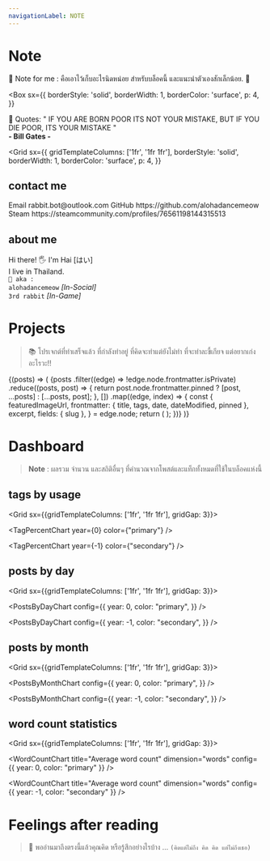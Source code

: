 ```yaml
---
navigationLabel: NOTE
---
```


<!-- For reaction box -->


<!-- For projects -->


<!-- For dashboard -->


# Note

<!-- Alert message -->

<Alert variant="secondary">
  📝 Note for me : คือเอาไว้เก็บอะไรนิดหน่อย สำหรับบล็อคนี้
  และแนะนำตัวเองสักเล็กน้อย. 👋
</Alert>

<Divider />
<Divider />

<Box
sx={{
    borderStyle: 'solid',
    borderWidth: 1,
    borderColor: 'surface',
    p: 4,
    }}
>

<Heading as="h3" variant="styles.h3">
  💬 Quotes:
</Heading>
" IF YOU ARE BORN POOR ITS NOT YOUR MISTAKE, BUT IF YOU DIE POOR, ITS YOUR MISTAKE
" <br />
<span style={{ opacity: "0.7" }}>
  <strong>- Bill Gates -</strong>
</span>

</Box>

<Divider />

<Divider />
<Divider />

<!-- About -->

<Grid
  sx={{ 
    gridTemplateColumns: ['1fr', '1fr 1fr'],
    borderStyle: 'solid',
    borderWidth: 1,
    borderColor: 'surface',
    p: 4,
    }}
>

<Box>

## contact me

<Heading as="h3" variant="styles.h3" marginBottom={1}>
  Email
</Heading>
<Link
  href="mailto:rabbit.bot@outlook.com"
  target="_blank"
  variant="styles.a"
  rel="noopener"
>
  rabbit.bot@outlook.com
</Link>
<Divider />

<Heading as="h3" variant="styles.h3" marginBottom={1}>
  GitHub
</Heading>
<Link
  href="https://github.com/alohadancemeow"
  target="_blank"
  variant="styles.a"
  rel="noopener"
>
  https://github.com/alohadancemeow
</Link>
<Divider />

<Heading as="h3" variant="styles.h3" marginBottom={1}>
  Steam
</Heading>
<Link
  href="https://steamcommunity.com/profiles/76561198144315513/"
  target="_blank"
  variant="styles.a"
  rel="noopener"
>
  https://steamcommunity.com/profiles/76561198144315513
</Link>
<Divider />

</Box>

<Box>

## about me

Hi there! 🖐️ I'm Hai [はい] <br />
I live in Thailand. <br />
`🍉 aka :` <br />
`alohadancemeow` _[In-Social]_ <br />
`3rd rabbit` _[In-Game]_ <br />

</Box>

</Grid>

<Divider />
<Divider />

<!-- Projects section -->

# Projects

> 📚 โปรเจกต์ที่ทำเสร็จแล้ว ที่กำลังทำอยู่ ที่คิดจะทำแต่ยังไม่ทำ ที่จะทำละขี้เกียจ แต่อยากเก่ง อะไรวะ!!

<Divider />

<SourceList filter="projects">
  {(posts) => (
    <Grid
      sx={{
        gridTemplateColumns: ["1fr", "1fr", "1fr 1fr 1fr"],
      }}
    >
      {posts
        .filter((edge) => !edge.node.frontmatter.isPrivate)
        .reduce((posts, post) => {
          return post.node.frontmatter.pinned
            ? [post, ...posts]
            : [...posts, post];
        }, [])
        .map((edge, index) => {
          const {
            featuredImageUrl,
            frontmatter: { title, tags, date, dateModified, pinned },
            excerpt,
            fields: { slug },
          } = edge.node;
          return (
            <ProjectCard
              key={index}
              title={title}
              featuredImageUrl={featuredImageUrl}
              tags={tags}
              date={date}
              dateModified={dateModified}
              excerpt={excerpt}
              slug={slug}
              pinned={pinned}
            />
          );
        })}
    </Grid>
  )}
</SourceList>

<Divider />
<Divider />
<Divider />

<!-- Dashboard section -->

# Dashboard

> **Note** : ผลรวม จำนวน และสถิติอื่นๆ ที่คำนวณจากโพสต์และแท็กทั้งหมดที่ใช้ในบล็อคแห่งนี้

<Divider />
<Divider />

## tags by usage

<Grid sx={{gridTemplateColumns: ['1fr', '1fr 1fr'], gridGap: 3}}>

<TagPercentChart year={0} color={"primary"} />

<TagPercentChart year={-1} color={"secondary"} />

</Grid>

<Divider />
<Divider />

## posts by day

<Grid sx={{gridTemplateColumns: ['1fr', '1fr 1fr'], gridGap: 3}}>

<PostsByDayChart
  config={{
    year: 0,
    color: "primary",
  }}
/>

<PostsByDayChart
  config={{
    year: -1,
    color: "secondary",
  }}
/>

</Grid>

<Divider />
<Divider />

## posts by month

<Grid sx={{gridTemplateColumns: ['1fr', '1fr 1fr'], gridGap: 3}}>

<PostsByMonthChart
  config={{
    year: 0,
    color: "primary",
  }}
/>

<PostsByMonthChart
  config={{
    year: -1,
    color: "secondary",
  }}
/>

</Grid>

<Divider />
<Divider />

## word count statistics

<Grid sx={{gridTemplateColumns: ['1fr', '1fr 1fr'], gridGap: 3}}>

<WordCountChart
  title="Average word count"
  dimension="words"
  config={{ year: 0, color: "primary" }}
/>

<WordCountChart
  title="Average word count"
  dimension="words"
  config={{ year: -1, color: "secondary" }}
/>

</Grid>

<Divider />
<Divider />
<Divider />
<Divider />

# Feelings after reading

> 🎵 พออ่านมาถึงตรงนี้แล้วคุณคิด หรือรู้สึกอย่างไรบ้าง ... `(คิดแต่ไม่ถึง คิด คิด แต่ไม่ถึงเธอ)`


<Box>
  <RecationBox />
</Box>
<Divider />
